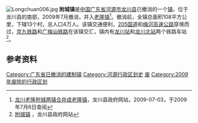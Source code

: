 [[File:Longchuan006.jpg|thumb]]
'''附城镇'''是[[中国|中国]][[广东省|广东省]][[河源市|河源市]][[龙川县|龙川县]]已撤消的一个[[镇|镇]]，位于龙川县的南部，2009年7月撤消，并入[[老隆镇|老隆镇]]<ref>[http://www.gdhylc.gov.cn/news_view.jsp?FID=9784 龙川老隆附城两镇合并成老隆镇]{{dead link|date=2018年1月 |bot=InternetArchiveBot |fix-attempted=yes }}，龙川县政府网站，2009-07-03，于2009年7月6日查阅</ref>。撤消前，全镇总面积108平方公里，下辖13个村，总人口4万人。该镇交通便利，[[205国道|205国道]]和[[梅河高速公路|梅河高速公路]]穿境而过，[[京九铁路|京九铁路]]和[[广梅汕铁路|广梅汕铁路]]在该镇交汇，镇内有[[龙川站_(广东)|龙川站]]和[[龙川北站|龙川北站]]两个铁路车站<ref>[http://www.gdhylc.gov.cn/xzfc_list.jsp?secFlag=080100&thFlag=080102&secName=%E4%B9%A1%E9%95%87%E9%A3%8E%E9%87%87&thName=%E9%99%84%E5%9F%8E%E9%95%87 附城镇] {{Wayback|url=http://www.gdhylc.gov.cn/xzfc_list.jsp?secFlag=080100&thFlag=080102&secName=%E4%B9%A1%E9%95%87%E9%A3%8E%E9%87%87&thName=%E9%99%84%E5%9F%8E%E9%95%87 |date=20070927193300 }}，龙川县政府网站</ref>。

==参考资料==
{{Reflist}}

{{广东行政区划小作品}}
[[Category:广东省已撤消的建制镇|Category:广东省已撤消的建制镇]]
[[Category:河源行政区划史|Category:河源行政区划史]]
[[Category:龙川县行政区划|废]]
[[Category:2009年废除的行政区划|Category:2009年废除的行政区划]]